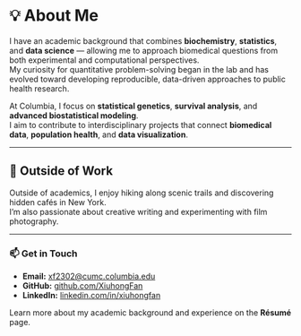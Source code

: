 
# 💡 About Me

I have an academic background that combines **biochemistry**, **statistics**, and **data science** — allowing me to approach biomedical questions from both experimental and computational perspectives.  
My curiosity for quantitative problem-solving began in the lab and has evolved toward developing reproducible, data-driven approaches to public health research.

At Columbia, I focus on **statistical genetics**, **survival analysis**, and **advanced biostatistical modeling**.  
I aim to contribute to interdisciplinary projects that connect **biomedical data**, **population health**, and **data visualization**.

---

## 🌱 Outside of Work

Outside of academics, I enjoy hiking along scenic trails and discovering hidden cafés in New York.  
I’m also passionate about creative writing and experimenting with film photography.

---

### 📫 Get in Touch

- **Email:** [xf2302@cumc.columbia.edu](mailto:xf2302@cumc.columbia.edu)  
- **GitHub:** [github.com/XiuhongFan](https://github.com/XiuhongFan)  
- **LinkedIn:** [linkedin.com/in/xiuhongfan](https://www.linkedin.com/in/xiuhong-fan-77b010397/)

Learn more about my academic background and experience on the **Résumé** page.